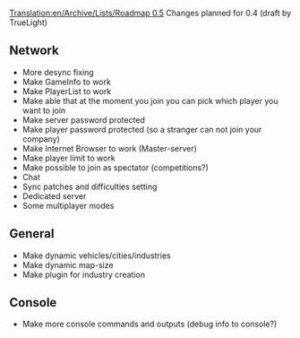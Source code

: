 [[Translation:en/Archive/Lists/Roadmap 0.5]]
Changes planned for 0.4 (draft by TrueLight)



==Network==

* More desync fixing
* Make GameInfo to work
* Make PlayerList to work
* Make able that at the moment you join you can pick which player you want to join
* Make server password protected
* Make player password protected (so a stranger can not join your company)
* Make Internet Browser to work (Master-server)
* Make player limit to work
* Make possible to join as spectator (competitions?)
* Chat
* Sync patches and difficulties setting
* Dedicated server
* Some multiplayer modes

==General==
* Make dynamic vehicles/cities/industries
* Make dynamic map-size
* Make plugin for industry creation

==Console==
* Make more console commands and outputs (debug info to console?)